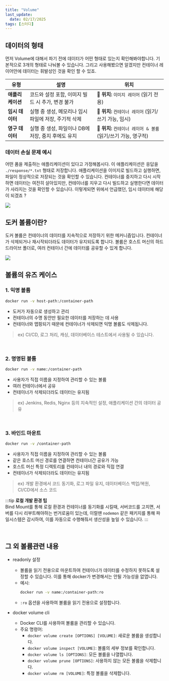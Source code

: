 ```yaml
---
title: "Volume"
last_update:
  date: 02/17/2025
tags: [스터디]
---
```


## 데이터의 형태

먼저 Volume에 대해서 파기 전에 데이터가 어떤 형태로 있는지 확인해봐야합니다. 기본적으로 3개의 형태로 나눠볼 수 있습니다. 그리고 사용해봤으면 알겠지만 컨테이너 레이어안에 데이터는 휘발성인 것을 확인 할 수 있죠.

| 유형             | 설명                                                 | 위치                                                           |
| ---------------- | ---------------------------------------------------- | -------------------------------------------------------------- |
| **애플리케이션** | 코드와 설정 포함, 이미지 빌드 시 추가, 변경 불가     | **📍 위치:** `이미지 레이어` (읽기 전용)                       |
| **임시 데이터**  | 실행 중 생성, 메모리나 임시 파일에 저장, 주기적 삭제 | **📍 위치:** `컨테이너 레이어` (읽기/쓰기 가능, 임시)          |
| **영구 데이터**  | 실행 중 생성, 파일이나 DB에 저장, 중지 후에도 유지   | **📍 위치:** `컨테이너 레이어 & 볼륨` (읽기/쓰기 가능, 영구적) |

### 데이터 손실 문제 예시

어떤 폼을 제출하는 애플리케이션이 있다고 가정해봅시다. 이 애플리케이션은 응답을 `./response/*.txt` 형태로 저장합니다. 애플리케이션을 이미지로 빌드하고 실행하면, 파일이 정상적으로 저장되는 것을 확인할 수 있습니다.
컨테이너를 중지하고 다시 시작하면 데이터는 여전히 살아있지만, 컨테이너를 지우고 다시 빌드하고 실행한다면 데이터가 사라지는 것을 확인할 수 있습니다. 이렇게되면 위에서 언급했던, 임시 데이터에 해당이 되겠죠 ?

![](/img/25-02-17-02-17-51.png)

## 도커 볼륨이란?

도커 볼륨은 컨테이너의 데이터를 지속적으로 저장하기 위한 메커니즘입니다. 컨테이너가 삭제되거나 재시작되더라도 데이터가 유지되도록 합니다.
볼륨은 호스트 머신의 하드 드라이브 폴더로, 여러 컨테이너 간에 데이터를 공유할 수 있게 합니다.

![](/img/25-02-17-02-23-53.png)

## 볼륨의 유즈 케이스

### 1. **익명 볼륨**

```bash
docker run -v host-path:/container-path
```

- 도커가 자동으로 생성하고 관리
- 컨테이너의 수명 동안만 필요한 데이터를 저장하는 데 사용
- 컨테이너와 맵핑되기 때문에 컨테이너가 삭제되면 익명 볼륨도 삭제됩니다.

> ex) CI/CD, 로그 처리, 캐싱, 데이터베이스 테스트에서 사용될 수 있습니다.

<br />

### 2. **명명된 볼륨**

```bash
docker run -v name:/container-path
```

- 사용자가 직접 이름을 지정하여 관리할 수 있는 볼륨
- 여러 컨테이너에서 공유
- 컨테이너가 삭제되더라도 데이터는 유지됨

> ex) Jenkins, Redis, Nginx 등의 지속적인 설정, 애플리케이션 간의 데이터 공유

<br />

### 3. **바인드 마운트**

```bash
docker run -v /container-path
```

- 사용자가 직접 이름을 지정하여 관리할 수 있는 볼륨
- 같은 호스트 머신 경로를 연결하면 컨테이너간 공유가 가능
- 호스트 머신 특정 디렉토리를 컨테이너 내의 경로와 직접 연결
- 컨테이너가 삭제되더라도 데이터는 유지됨

> ex) 개발 환경에서 코드 동기화, 로그 파일 유지, 데이터베이스 백업/복원, CI/CD에서 소스 코드

:::tip
**로컬 개발 환경 팁** <br/>
Bind Mount를 통해 로컬 환경과 컨테이너를 동기화를 시킬때, 서버코드를 고치면, 서버를 다시 리부트해야하는 번거로움이 있는데, 이럴땐 `nodemon` 같은 패키지를 통해 파일시스템은 감시하여, 이를 자동으로 수행해줘서 생산성을 높일 수 있습니다.
:::

<br />

## 그 외 볼륨관련 내용

- readonly 설정

  - 볼륨을 읽기 전용으로 마운트하여 컨테이너가 데이터를 수정하지 못하도록 설정할 수 있습니다. 이를 통해 docker가 변경해서는 안될 가능성을 없앱니다.
  - 예시:
    ```bash
    docker run -v name:/container-path:ro
    ```
  - `:ro` 옵션을 사용하여 볼륨을 읽기 전용으로 설정합니다.

- docker volume cli
  - Docker CLI를 사용하여 볼륨을 관리할 수 있습니다.
  - 주요 명령어:
    - `docker volume create [OPTIONS] [VOLUME]`: 새로운 볼륨을 생성합니다.
    - `docker volume inspect [VOLUME]`: 볼륨의 세부 정보를 확인합니다.
    - `docker volume ls [OPTIONS]`: 모든 볼륨을 나열합니다.
    - `docker volume prune [OPTIONS]`: 사용하지 않는 모든 볼륨을 삭제합니다.
    - `docker volume rm [VOLUME]`: 특정 볼륨을 삭제합니다.
